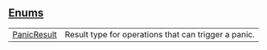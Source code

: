 
## [Enums](./core-panics-enums)

| | |
|:---|:---|
| [PanicResult](./core-panics-PanicResult) | Result type for operations that can trigger a panic. |
